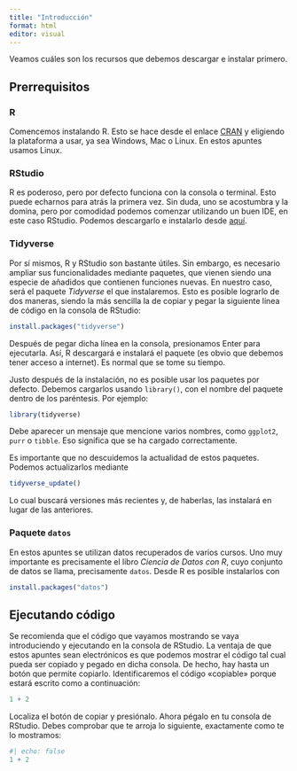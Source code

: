 ```yaml
---
title: "Introducción"
format: html
editor: visual
---
```


Veamos cuáles son los recursos que debemos descargar e instalar primero.

## Prerrequisitos {#quarto}

### R

Comencemos instalando R. Esto se hace desde el enlace [CRAN](https://cloud.r-project.org/) y eligiendo la plataforma a usar, ya sea Windows, Mac o Linux. En estos apuntes usamos Linux.

### RStudio

R es poderoso, pero por defecto funciona con la consola o terminal. Esto puede echarnos para atrás la primera vez. Sin duda, uno se acostumbra y la domina, pero por comodidad podemos comenzar utilizando un buen IDE, en este caso RStudio. Podemos descargarlo e instalarlo desde [aquí](https://posit.co/download/rstudio-desktop/).

### Tidyverse

Por sí mismos, R y RStudio son bastante útiles. Sin embargo, es necesario ampliar sus funcionalidades mediante paquetes, que vienen siendo una especie de añadidos que contienen funciones nuevas. En nuestro caso, será el paquete *Tidyverse* el que instalaremos. Esto es posible lograrlo de dos maneras, siendo la más sencilla la de copiar y pegar la siguiente línea de código en la consola de RStudio:

``` r
install.packages("tidyverse")
```

Después de pegar dicha línea en la consola, presionamos Enter para ejecutarla. Así, R descargará e instalará el paquete (es obvio que debemos tener acceso a internet). Es normal que se tome su tiempo.

Justo después de la instalación, no es posible usar los paquetes por defecto. Debemos cargarlos usando `library()`, con el nombre del paquete dentro de los paréntesis. Por ejemplo:

``` r
library(tidyverse)
```

Debe aparecer un mensaje que mencione varios nombres, como `ggplot2`, `purr` o `tibble`. Eso significa que se ha cargado correctamente.

Es importante que no descuidemos la actualidad de estos paquetes. Podemos actualizarlos mediante

``` r
tidyverse_update()
```

Lo cual buscará versiones más recientes y, de haberlas, las instalará en lugar de las anteriores.

### Paquete `datos`

En estos apuntes se utilizan datos recuperados de varios cursos. Uno muy importante es precisamente el libro *Ciencia de Datos con R*, cuyo conjunto de datos se llama, precisamente `datos`. Desde R es posible instalarlos con

``` r
install.packages("datos")
```

## Ejecutando código

Se recomienda que el código que vayamos mostrando se vaya introduciendo y ejecutando en la consola de RStudio. La ventaja de que estos apuntes sean electrónicos es que podemos mostrar el código tal cual pueda ser copiado y pegado en dicha consola. De hecho, hay hasta un botón que permite copiarlo. Identificaremos el código «copiable» porque estará escrito como a continuación:

``` r
1 + 2 
```

Localiza el botón de copiar y presiónalo. Ahora pégalo en tu consola de RStudio. Debes comprobar que te arroja lo siguiente, exactamente como te lo mostramos:

```r
#| echo: false
1 + 2
```
